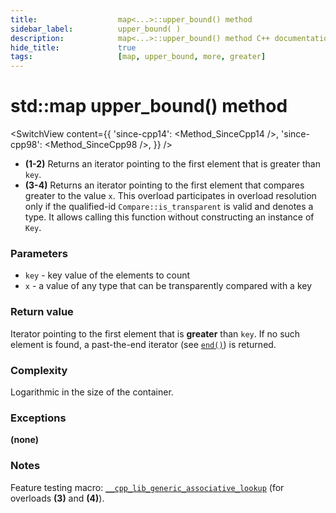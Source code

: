```yaml
---
title:					map<...>::upper_bound() method
sidebar_label:			upper_bound( )
description:			map<...>::upper_bound() method C++ documentation
hide_title:				true
tags:					[map, upper_bound, more, greater]
---
```



<!----------------- Codes ---------------------->

<!-- upper_bound() -->

# std::map upper_bound() method

<SwitchView content={{
    'since-cpp14': <Method_SinceCpp14 />,
    'since-cpp98': <Method_SinceCpp98 />,
    }} />

 - **(1-2)** Returns an iterator pointing to the first element that is greater than `key`.
 - **(3-4)** Returns an iterator pointing to the first element that compares greater to the value `x`.
    This overload participates in overload resolution only if the qualified-id `Compare::is_transparent` is valid and denotes a type.
    It allows calling this function without constructing an instance of `Key`.

### Parameters

- `key` - key value of the elements to count
- `x` - a value of any type that can be transparently compared with a key

### Return value

Iterator pointing to the first element that is **greater** than `key`. If no such element is found, a past-the-end iterator (see [`end()`](/docs/std/containers/maps/map/end)) is returned.

### Complexity

Logarithmic in the size of the container.

### Exceptions

**(none)**

### Notes

Feature testing macro: [`__cpp_lib_generic_associative_lookup`](#) (for overloads **(3)** and **(4)**).
